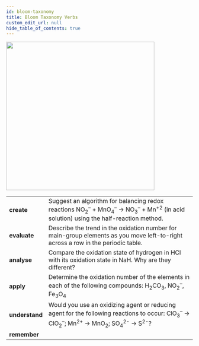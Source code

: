 ```yaml
---
id: bloom-taxonomy
title: Bloom Taxonomy Verbs
custom_edit_url: null
hide_table_of_contents: true
---
```



<img src={bloom} width='400' />
<br />
<table>
  <tr>
    <td>
      <strong>create</strong>
    </td>
    <td>
      Suggest an algorithm for balancing redox reactions NO<sub>2</sub><sup>–</sup> + MnO<sub>4</sub><sup>–</sup> → NO<sub>3</sub><sup>–</sup> + Mn<sup>+2</sup> (in acid solution) using the half-reaction method.
    </td>
  </tr>
  <tr>
    <td>
      <strong>evaluate</strong>
    </td>
    <td>
     Describe the trend in the oxidation number for main-group elements as you move left-to-right across a row in the periodic table.
    </td>
  </tr>
  <tr>
    <td>
      <strong>analyse</strong>
    </td>
    <td>
      Compare the oxidation state of hydrogen in HCl with its oxidation state in NaH. Why are they different?
    </td>
  </tr>
  <tr>
    <td>
      <strong>apply</strong>
    </td>
    <td>
      Determine the oxidation number of the elements in each of the following compounds: H<sub>2</sub>CO<sub>3</sub>, NO<sub>2</sub><sup>–</sup>, Fe<sub>3</sub>O<sub>4</sub>
    </td>
  </tr>
  <tr>
    <td>
      <strong>understand</strong>
    </td>
    <td>
      Would you use an oxidizing agent or reducing agent for the following reactions to occur: ClO<sub>3</sub><sup>–</sup> → ClO<sub>2</sub><sup>–</sup>; Mn<sup>2+</sup> → MnO<sub>2</sub>; SO<sub>4</sub><sup>2-</sup> → S<sup>2-</sup>?
    </td>
  </tr>
  <tr>
    <td>
      <strong>remember</strong>
    </td>
    <td></td>
  </tr>
</table>
